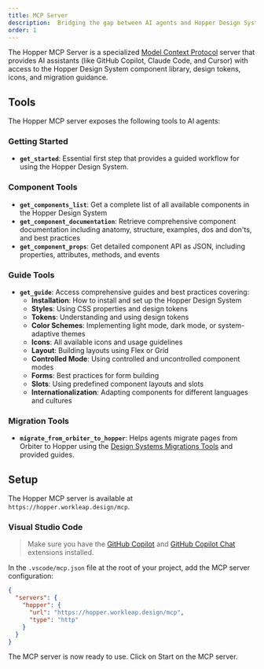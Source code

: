 ```yaml
---
title: MCP Server
description:  Bridging the gap between AI agents and Hopper Design System
order: 1
---
```


The Hopper MCP Server is a specialized
[Model Context Protocol](https://modelcontextprotocol.io/introduction) server
that provides AI assistants (like GitHub Copilot, Claude Code, and Cursor) with access
to the Hopper Design System component library, design tokens, icons, and migration guidance.

## Tools

The Hopper MCP server exposes the following tools to AI agents:

### Getting Started

- **`get_started`**: Essential first step that provides a guided workflow for using the Hopper Design System.

### Component Tools

- **`get_components_list`**: Get a complete list of all available components in the Hopper Design System
- **`get_component_documentation`**: Retrieve comprehensive component documentation including anatomy, structure, examples, dos and don'ts, and best practices
- **`get_component_props`**: Get detailed component API as JSON, including properties, attributes, methods, and events

### Guide Tools

- **`get_guide`**: Access comprehensive guides and best practices covering:
  - **Installation**: How to install and set up the Hopper Design System
  - **Styles**: Using CSS properties and design tokens
  - **Tokens**: Understanding and using design tokens
  - **Color Schemes**: Implementing light mode, dark mode, or system-adaptive themes
  - **Icons**: All available icons and usage guidelines
  - **Layout**: Building layouts using Flex or Grid
  - **Controlled Mode**: Using controlled and uncontrolled component modes
  - **Forms**: Best practices for form building
  - **Slots**: Using predefined component layouts and slots
  - **Internationalization**: Adapting components for different languages and cultures

### Migration Tools

- **`migrate_from_orbiter_to_hopper`**: Helps agents migrate pages from Orbiter to Hopper using the [Design Systems Migrations Tools](https://github.com/workleap/wl-design-systems-migrations) and provided guides.

## Setup

The Hopper MCP server is available at `https://hopper.workleap.design/mcp`.

### Visual Studio Code

> Make sure you have the
> [GitHub Copilot](https://marketplace.visualstudio.com/items?itemName=GitHub.copilot)
> and
> [GitHub Copilot Chat](https://marketplace.visualstudio.com/items?itemName=GitHub.copilot-chat)
> extensions installed.

In the `.vscode/mcp.json` file at the root of your project, add the MCP server configuration:

```json title=".vscode/mcp.json"
{
  "servers": {
    "hopper": {
      "url": "https://hopper.workleap.design/mcp",
      "type": "http"
    }
  }
}
```

The MCP server is now ready to use. Click on Start on the MCP server.
